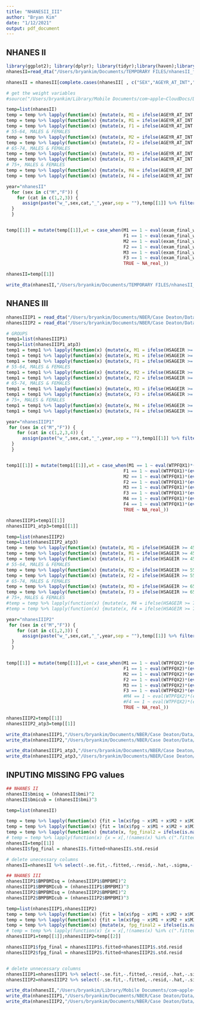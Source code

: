 ```yaml
---
title: "NHANESII_III"
author: "Bryan Kim"
date: "1/12/2021"
output: pdf_document
---
```

##########################################
##               NHANES II              ##
##########################################
```r
library(ggplot2); library(dplyr); library(tidyr);library(haven);library(readstata13);library(foreign);library(mice);library(MatchIt);library(stringdist);library(RecordLinkage);library(modelr);library(broom)
nhanesII=read_dta("/Users/bryankim/Documents/TEMPORARY FILES/nhanesII_full.dta")

nhanesII = nhanesII[complete.cases(nhanesII[ , c("SEX","AGEYR_AT_INT","lbdhdd","lbxtc","asbp","curr_smq","fpg_reg")]),]

# get the weight variables
#source("/Users/bryankim/Library/Mobile Documents/com~apple~CloudDocs/Documents/NBER/Case Deaton/Code/create_age_sex_weight_vars.R")

temp=list(nhanesII)
temp = temp %>% lapply(function(x) {mutate(x, M1 = ifelse(AGEYR_AT_INT >= 45 & AGEYR_AT_INT <= 54 & SEX == 1, 1, 0))})
temp = temp %>% lapply(function(x) {mutate(x, M1 = ifelse(AGEYR_AT_INT >= 45 & AGEYR_AT_INT <= 54 & SEX == 1, 1, 0))})
temp = temp %>% lapply(function(x) {mutate(x, F1 = ifelse(AGEYR_AT_INT >= 45 & AGEYR_AT_INT <= 54 & SEX == 2, 1, 0))})
# 55-64, MALES & FEMALES
temp = temp %>% lapply(function(x) {mutate(x, M2 = ifelse(AGEYR_AT_INT >= 55 & AGEYR_AT_INT <= 64 & SEX == 1, 1, 0))})
temp = temp %>% lapply(function(x) {mutate(x, F2 = ifelse(AGEYR_AT_INT >= 55 & AGEYR_AT_INT <= 64 & SEX == 2, 1, 0))})
# 65-74, MALES & FEMALES
temp = temp %>% lapply(function(x) {mutate(x, M3 = ifelse(AGEYR_AT_INT >= 65 & AGEYR_AT_INT <= 74 & SEX == 1, 1, 0))})
temp = temp %>% lapply(function(x) {mutate(x, F3 = ifelse(AGEYR_AT_INT >= 65 & AGEYR_AT_INT <= 74 & SEX == 2, 1, 0))})
# 75+, MALES & FEMALES
temp = temp %>% lapply(function(x) {mutate(x, M4 = ifelse(AGEYR_AT_INT >= 75 & SEX == 1, 1, 0))})
temp = temp %>% lapply(function(x) {mutate(x, F4 = ifelse(AGEYR_AT_INT >= 75 & SEX == 2, 1, 0))})

year="nhanesII"
  for (sex in c("M","F")) {
    for (cat in c(1,2,3)) {
      assign(paste("w_",sex,cat,"_",year,sep = ""),temp[[1]] %>% filter(eval(parse(text = paste(sex,cat,sep=""))) == 1) %>% select(exam_final_wt) %>% sum)
  }
  }


temp[[1]] = mutate(temp[[1]],wt = case_when(M1 == 1 ~ eval(exam_final_wt)*(eval(w_M1_2009_2010)/(eval(w_M1_nhanesII))),
                                            F1 == 1 ~ eval(exam_final_wt)*(eval(w_F1_2009_2010)/(eval(w_F1_nhanesII))),
                                            M2 == 1 ~ eval(exam_final_wt)*(eval(w_M2_2009_2010)/(eval(w_M2_nhanesII))),
                                            F2 == 1 ~ eval(exam_final_wt)*(eval(w_F2_2009_2010)/(eval(w_F2_nhanesII))),
                                            M3 == 1 ~ eval(exam_final_wt)*(eval(w_M3_2009_2010)/(eval(w_M3_nhanesII))),
                                            F3 == 1 ~ eval(exam_final_wt)*(eval(w_F3_2009_2010)/(eval(w_F3_nhanesII))),
                                            TRUE ~ NA_real_))

nhanesII=temp[[1]]

write_dta(nhanesII,"/Users/bryankim/Documents/TEMPORARY FILES/nhanesII_full.dta")

```

##########################################
##               NHANES III             ##
##########################################
```r
nhanesIIIP1 = read_dta("/Users/bryankim/Documents/NBER/Case Deaton/Data/nhanesIII_P1x_frs.dta")
nhanesIIIP2 = read_dta("/Users/bryankim/Documents/NBER/Case Deaton/Data/nhanesIII_P2x_frs.dta")

# GROUPS
temp1=list(nhanesIIIP1)
temp1=list(nhanesIIIP1_atp3)
temp1 = temp1 %>% lapply(function(x) {mutate(x, M1 = ifelse(HSAGEIR >= 45 & HSAGEIR <= 54 & HSSEX == 1, 1, 0))})
temp1 = temp1 %>% lapply(function(x) {mutate(x, M1 = ifelse(HSAGEIR >= 45 & HSAGEIR <= 54 & HSSEX == 1, 1, 0))})
temp1 = temp1 %>% lapply(function(x) {mutate(x, F1 = ifelse(HSAGEIR >= 45 & HSAGEIR <= 54 & HSSEX == 2, 1, 0))})
# 55-64, MALES & FEMALES
temp1 = temp1 %>% lapply(function(x) {mutate(x, M2 = ifelse(HSAGEIR >= 55 & HSAGEIR <= 64 & HSSEX == 1, 1, 0))})
temp1 = temp1 %>% lapply(function(x) {mutate(x, F2 = ifelse(HSAGEIR >= 55 & HSAGEIR <= 64 & HSSEX == 2, 1, 0))})
# 65-74, MALES & FEMALES
temp1 = temp1 %>% lapply(function(x) {mutate(x, M3 = ifelse(HSAGEIR >= 65 & HSAGEIR <= 74 & HSSEX == 1, 1, 0))})
temp1 = temp1 %>% lapply(function(x) {mutate(x, F3 = ifelse(HSAGEIR >= 65 & HSAGEIR <= 74 & HSSEX == 2, 1, 0))})
# 75+, MALES & FEMALES
temp1 = temp1 %>% lapply(function(x) {mutate(x, M4 = ifelse(HSAGEIR >= 75 & HSSEX == 1, 1, 0))})
temp1 = temp1 %>% lapply(function(x) {mutate(x, F4 = ifelse(HSAGEIR >= 75 & HSSEX == 2, 1, 0))})

year="nhanesIIIP1"
 for (sex in c("M","F")) {
    for (cat in c(1,2,3,4)) {
      assign(paste("w_",sex,cat,"_",year,sep = ""),temp1[[1]] %>% filter(eval(parse(text = paste(sex,cat,sep=""))) == 1) %>% select(WTPFQX1) %>% sum)
  }
  }


temp1[[1]] = mutate(temp1[[1]],wt = case_when(M1 == 1 ~ eval(WTPFQX1)*(eval(w_M1_2009_2010)/(eval(w_M1_nhanesIIIP1))),
                                            F1 == 1 ~ eval(WTPFQX1)*(eval(w_F1_2009_2010)/(eval(w_F1_nhanesIIIP1))),
                                            M2 == 1 ~ eval(WTPFQX1)*(eval(w_M2_2009_2010)/(eval(w_M2_nhanesIIIP1))),
                                            F2 == 1 ~ eval(WTPFQX1)*(eval(w_F2_2009_2010)/(eval(w_F2_nhanesIIIP1))),
                                            M3 == 1 ~ eval(WTPFQX1)*(eval(w_M3_2009_2010)/(eval(w_M3_nhanesIIIP1))),
                                            F3 == 1 ~ eval(WTPFQX1)*(eval(w_F3_2009_2010)/(eval(w_F3_nhanesIIIP1))),
                                            M4 == 1 ~ eval(WTPFQX1)*(eval(w_M4_2009_2010)/(eval(w_M4_nhanesIIIP1))),
                                            F4 == 1 ~ eval(WTPFQX1)*(eval(w_F4_2009_2010)/(eval(w_F4_nhanesIIIP1))),
                                            TRUE ~ NA_real_))

nhanesIIIP1=temp1[[1]]
nhanesIIIP1_atp3=temp1[[1]]

temp=list(nhanesIIIP2)
temp=list(nhanesIIIP2_atp3)
temp = temp %>% lapply(function(x) {mutate(x, M1 = ifelse(HSAGEIR >= 45 & HSAGEIR <= 54 & HSSEX == 1, 1, 0))})
temp = temp %>% lapply(function(x) {mutate(x, M1 = ifelse(HSAGEIR >= 45 & HSAGEIR <= 54 & HSSEX == 1, 1, 0))})
temp = temp %>% lapply(function(x) {mutate(x, F1 = ifelse(HSAGEIR >= 45 & HSAGEIR <= 54 & HSSEX == 2, 1, 0))})
# 55-64, MALES & FEMALES
temp = temp %>% lapply(function(x) {mutate(x, M2 = ifelse(HSAGEIR >= 55 & HSAGEIR <= 64 & HSSEX == 1, 1, 0))})
temp = temp %>% lapply(function(x) {mutate(x, F2 = ifelse(HSAGEIR >= 55 & HSAGEIR <= 64 & HSSEX == 2, 1, 0))})
# 65-74, MALES & FEMALES
temp = temp %>% lapply(function(x) {mutate(x, M3 = ifelse(HSAGEIR >= 65 & HSAGEIR <= 74 & HSSEX == 1, 1, 0))})
temp = temp %>% lapply(function(x) {mutate(x, F3 = ifelse(HSAGEIR >= 65 & HSAGEIR <= 74 & HSSEX == 2, 1, 0))})
# 75+, MALES & FEMALES
#temp = temp %>% lapply(function(x) {mutate(x, M4 = ifelse(HSAGEIR >= 75 & HSSEX == 1, 1, 0))})
#temp = temp %>% lapply(function(x) {mutate(x, F4 = ifelse(HSAGEIR >= 75 & HSSEX == 2, 1, 0))})

year="nhanesIIIP2"
 for (sex in c("M","F")) {
    for (cat in c(1,2,3)) {
      assign(paste("w_",sex,cat,"_",year,sep = ""),temp[[1]] %>% filter(eval(parse(text = paste(sex,cat,sep=""))) == 1) %>% select(WTPFQX2) %>% sum)
  }
  }


temp[[1]] = mutate(temp[[1]],wt = case_when(M1 == 1 ~ eval(WTPFQX2)*(eval(w_M1_2009_2010)/(eval(w_M1_nhanesIIIP2))),
                                            F1 == 1 ~ eval(WTPFQX2)*(eval(w_F1_2009_2010)/(eval(w_F1_nhanesIIIP2))),
                                            M2 == 1 ~ eval(WTPFQX2)*(eval(w_M2_2009_2010)/(eval(w_M2_nhanesIIIP2))),
                                            F2 == 1 ~ eval(WTPFQX2)*(eval(w_F2_2009_2010)/(eval(w_F2_nhanesIIIP2))),
                                            M3 == 1 ~ eval(WTPFQX2)*(eval(w_M3_2009_2010)/(eval(w_M3_nhanesIIIP2))),
                                            F3 == 1 ~ eval(WTPFQX2)*(eval(w_F3_2009_2010)/(eval(w_F3_nhanesIIIP2))),
                                            #M4 == 1 ~ eval(WTPFQX2)*(eval(w_M4_2009_2010)/(eval(w_M4_nhanesIIIP2))),
                                            #F4 == 1 ~ eval(WTPFQX2)*(eval(w_F4_2009_2010)/(eval(w_F4_nhanesIIIP2))),
                                            TRUE ~ NA_real_))

nhanesIIIP2=temp[[1]]
nhanesIIIP2_atp3=temp[[1]]

write_dta(nhanesIIIP1,"/Users/bryankim/Documents/NBER/Case Deaton/Data/nhanesIII_P1x_frs.dta")
write_dta(nhanesIIIP2,"/Users/bryankim/Documents/NBER/Case Deaton/Data/nhanesIII_P2x_frs.dta")

write_dta(nhanesIIIP1_atp3,"/Users/bryankim/Documents/NBER/Case Deaton/Data/FRS/ATP3/nhanesIII_P1x_frs_atp3.dta")
write_dta(nhanesIIIP2_atp3,"/Users/bryankim/Documents/NBER/Case Deaton/Data/FRS/ATP3/nhanesIII_P2x_frs_atp3.dta")

```

#################################
## INPUTING MISSING FPG values ##
#################################
```r

## NHANES II
nhanesII$bmisq = (nhanesII$bmi)^2
nhanesII$bmicub = (nhanesII$bmi)^3

temp=list(nhanesII)

temp = temp %>% lapply(function(x) {fit = lm(x$fpg ~ x$M1 + x$M2 + x$M3 + x$M4 + x$F1 + x$F2 + x$F3 + x$F4 + x$bmi + x$bmisq + x$bmicub);pred = predict(fit, newdata = ic(x)); x = mutate(x,imputed_fpg2 = pred)})
temp = temp %>% lapply(function(x) {fit = lm(x$fpg ~ x$M1 + x$M2 + x$M3 + x$M4 + x$F1 + x$F2 + x$F3 + x$F4 + x$bmi + x$bmisq + x$bmicub);x=augment_columns(fit,x)})
temp = temp %>% lapply(function(x) {mutate(x, fpg_final2 = ifelse(is.na(fpg),imputed_fpg2,fpg),fpg_finalR2 = ifelse(is.na(fpg),fpg_final2 + .resid,fpg))})
# temp = temp %>% lapply(function(x) {x = x[,!(names(x) %in% c(".fitted",".se.fit",".resid",".hat",".sigma",".cooksd",".std.resid"))]})
nhanesII=temp[[1]]
nhanesII$fpg_final = nhanesII$.fitted+nhanesII$.std.resid

# delete unecessary columns
nhanesII=nhanesII %>% select(-.se.fit,-.fitted,-.resid,-.hat,-.sigma,-.cooksd,-.std.resid,-fpg_final2,-fpg_finalR2)

## NHANES III
nhanesIIIP1$BMPBMIsq = (nhanesIIIP1$BMPBMI)^2
nhanesIIIP1$BMPBMIcub = (nhanesIIIP1$BMPBMI)^3
nhanesIIIP2$BMPBMIsq = (nhanesIIIP2$BMPBMI)^2
nhanesIIIP2$BMPBMIcub = (nhanesIIIP2$BMPBMI)^3

temp=list(nhanesIIIP1,nhanesIIIP2)
temp = temp %>% lapply(function(x) {fit = lm(x$fpg ~ x$M1 + x$M2 + x$M3 + x$M4 + x$F1 + x$F2 + x$F3 + x$F4 + x$BMPBMI + x$BMPBMIsq + x$BMPBMIcub);pred = predict(fit, newdata = ic(x)); x = mutate(x,imputed_fpg2 = pred)})
temp = temp %>% lapply(function(x) {fit = lm(x$fpg ~ x$M1 + x$M2 + x$M3 + x$M4 + x$F1 + x$F2 + x$F3 + x$F4 + x$BMPBMI + x$BMPBMIsq + x$BMPBMIcub);x=augment_columns(fit,x)})
temp = temp %>% lapply(function(x) {mutate(x, fpg_final2 = ifelse(is.na(fpg),imputed_fpg2,fpg),fpg_finalR2 = ifelse(is.na(fpg),fpg_final2 + .resid,fpg))})
# temp = temp %>% lapply(function(x) {x = x[,!(names(x) %in% c(".fitted",".se.fit",".resid",".hat",".sigma",".cooksd",".std.resid"))]})
nhanesIIIP1=temp[[1]];nhanesIIIP2=temp[[2]]

nhanesIIIP1$fpg_final = nhanesIIIP1$.fitted+nhanesIIIP1$.std.resid
nhanesIIIP2$fpg_final = nhanesIIIP2$.fitted+nhanesIIIP2$.std.resid


# delete unnecessary columns
nhanesIIIP1=nhanesIIIP1 %>% select(-.se.fit,-.fitted,-.resid,-.hat,-.sigma,-.cooksd,-.std.resid,-fpg_final2,-fpg_finalR2)
nhanesIIIP2=nhanesIIIP2 %>% select(-.se.fit,-.fitted,-.resid,-.hat,-.sigma,-.cooksd,-.std.resid,-fpg_final2,-fpg_finalR2)

write_dta(nhanesII,"/Users/bryankim/Library/Mobile Documents/com~apple~CloudDocs/Documents/NBER/Case Deaton/Data/nhanesII_full.dta")
write_dta(nhanesIIIP1,"/Users/bryankim/Documents/NBER/Case Deaton/Data/nhanesIII_P1x_frs.dta")
write_dta(nhanesIIIP2,"/Users/bryankim/Documents/NBER/Case Deaton/Data/nhanesIII_P2x_frs.dta")
```
